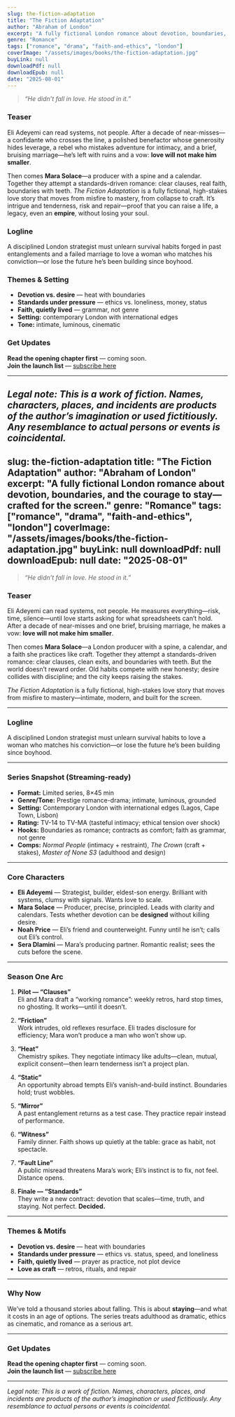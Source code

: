 ```yaml
---
slug: the-fiction-adaptation
title: "The Fiction Adaptation"
author: "Abraham of London"
excerpt: "A fully fictional London romance about devotion, boundaries, and the courage to stay—crafted for the screen."
genre: "Romance"
tags: ["romance", "drama", "faith-and-ethics", "london"]
coverImage: "/assets/images/books/the-fiction-adaptation.jpg"
buyLink: null
downloadPdf: null
downloadEpub: null
date: "2025-08-01"
---
```


> *“He didn’t fall in love. He stood in it.”*

### Teaser

Eli Adeyemi can read systems, not people. After a decade of near-misses—a confidante who crosses the line, a polished benefactor whose generosity hides leverage, a rebel who mistakes adventure for intimacy, and a brief, bruising marriage—he’s left with ruins and a vow: **love will not make him smaller**.

Then comes **Mara Solace**—a producer with a spine and a calendar. Together they attempt a standards-driven romance: clear clauses, real faith, boundaries with teeth. *The Fiction Adaptation* is a fully fictional, high-stakes love story that moves from misfire to mastery, from collapse to craft. It’s intrigue and tenderness, risk and repair—proof that you can raise a life, a legacy, even an **empire**, without losing your soul.

### Logline

A disciplined London strategist must unlearn survival habits forged in past entanglements and a failed marriage to love a woman who matches his conviction—or lose the future he’s been building since boyhood.

### Themes & Setting

- **Devotion vs. desire** — heat with boundaries  
- **Standards under pressure** — ethics vs. loneliness, money, status  
- **Faith, quietly lived** — grammar, not genre  
- **Setting:** contemporary London with international edges  
- **Tone:** intimate, luminous, cinematic

### Get Updates

**Read the opening chapter first** — coming soon.  
**Join the launch list** — [subscribe here](/newsletter)

---

*Legal note: This is a work of fiction. Names, characters, places, and incidents are products of the author’s imagination or used fictitiously. Any resemblance to actual persons or events is coincidental.*
---
slug: the-fiction-adaptation
title: "The Fiction Adaptation"
author: "Abraham of London"
excerpt: "A fully fictional London romance about devotion, boundaries, and the courage to stay—crafted for the screen."
genre: "Romance"
tags: ["romance", "drama", "faith-and-ethics", "london"]
coverImage: "/assets/images/books/the-fiction-adaptation.jpg"
buyLink: null
downloadPdf: null
downloadEpub: null
date: "2025-08-01"
---

> *“He didn’t fall in love. He stood in it.”*

### Teaser

Eli Adeyemi can read systems, not people. He measures everything—risk, time, silence—until love starts asking for what spreadsheets can’t hold. After a decade of near-misses and one brief, bruising marriage, he makes a vow: **love will not make him smaller**.

Then comes **Mara Solace**—a London producer with a spine, a calendar, and a faith she practices like craft. Together they attempt a standards-driven romance: clear clauses, clean exits, and boundaries with teeth. But the world doesn’t reward order. Old habits compete with new honesty; desire collides with discipline; and the city keeps raising the stakes.  

*The Fiction Adaptation* is a fully fictional, high-stakes love story that moves from misfire to mastery—intimate, modern, and built for the screen.

---

### Logline

A disciplined London strategist must unlearn survival habits to love a woman who matches his conviction—or lose the future he’s been building since boyhood.

---

### Series Snapshot (Streaming-ready)

- **Format:** Limited series, 8×45 min  
- **Genre/Tone:** Prestige romance-drama; intimate, luminous, grounded  
- **Setting:** Contemporary London with international edges (Lagos, Cape Town, Lisbon)  
- **Rating:** TV-14 to TV-MA (tasteful intimacy; ethical tension over shock)  
- **Hooks:** Boundaries as romance; contracts as comfort; faith as grammar, not genre  
- **Comps:** *Normal People* (intimacy + restraint), *The Crown* (craft + stakes), *Master of None S3* (adulthood and design)

---

### Core Characters

- **Eli Adeyemi** — Strategist, builder, eldest-son energy. Brilliant with systems, clumsy with signals. Wants love to scale.  
- **Mara Solace** — Producer, precise, principled. Leads with clarity and calendars. Tests whether devotion can be **designed** without killing desire.  
- **Noah Price** — Eli’s friend and counterweight. Funny until he isn’t; calls out Eli’s control.  
- **Sera Dlamini** — Mara’s producing partner. Romantic realist; sees the cuts before the scene.

---

### Season One Arc

1. **Pilot — “Clauses”**  
   Eli and Mara draft a “working romance”: weekly retros, hard stop times, no ghosting. It works—until it doesn’t.

2. **“Friction”**  
   Work intrudes, old reflexes resurface. Eli trades disclosure for efficiency; Mara won’t produce a man who won’t show up.

3. **“Heat”**  
   Chemistry spikes. They negotiate intimacy like adults—clean, mutual, explicit consent—then learn tenderness isn’t a project plan.

4. **“Static”**  
   An opportunity abroad tempts Eli’s vanish-and-build instinct. Boundaries hold; trust wobbles.

5. **“Mirror”**  
   A past entanglement returns as a test case. They practice repair instead of performance.

6. **“Witness”**  
   Family dinner. Faith shows up quietly at the table: grace as habit, not spectacle.

7. **“Fault Line”**  
   A public misread threatens Mara’s work; Eli’s instinct is to fix, not feel. Distance opens.

8. **Finale — “Standards”**  
   They write a new contract: devotion that scales—time, truth, and staying. Not perfect. **Decided.**

---

### Themes & Motifs

- **Devotion vs. desire** — heat with boundaries  
- **Standards under pressure** — ethics vs. status, speed, and loneliness  
- **Faith, quietly lived** — prayer as practice, not plot device  
- **Love as craft** — retros, rituals, and repair

---

### Why Now

We’ve told a thousand stories about falling. This is about **staying**—and what it costs in an age of options. The series treats adulthood as dramatic, ethics as cinematic, and romance as a serious art.

---

### Get Updates

**Read the opening chapter first** — coming soon.  
**Join the launch list** — [subscribe here](/newsletter)

---

*Legal note: This is a work of fiction. Names, characters, places, and incidents are products of the author’s imagination or used fictitiously. Any resemblance to actual persons or events is coincidental.*
